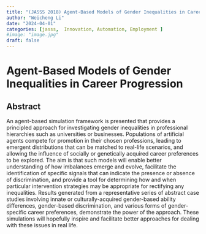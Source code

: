 ```yaml
---
title: "(JASSS 2018) Agent-Based Models of Gender Inequalities in Career Progression"
author: "Weicheng Li"
date: "2024-04-01"
categories: [jasss,  Innovation, Automation, Employment ]
#image: "image.jpg"
draft: false
---
```


# Agent-Based Models of Gender Inequalities in Career Progression

## Abstract

An agent-based simulation framework is presented that provides a principled approach for investigating gender inequalities in professional hierarchies such as universities or businesses. Populations of artificial agents compete for promotion in their chosen professions, leading to emergent distributions that can be matched to real-life scenarios, and allowing the influence of socially or genetically acquired career preferences to be explored. The aim is that such models will enable better understanding of how imbalances emerge and evolve, facilitate the identification of specific signals that can indicate the presence or absence of discrimination, and provide a tool for determining how and when particular intervention strategies may be appropriate for rectifying any inequalities. Results generated from a representative series of abstract case studies involving innate or culturally-acquired gender-based ability differences, gender-based discrimination, and various forms of gender-specific career preferences, demonstrate the power of the approach. These simulations will hopefully inspire and facilitate better approaches for dealing with these issues in real life.